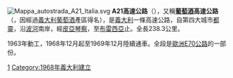 [[File:Mappa_autostrada_A21_Italia.svg|right]]
'''A21高速公路'''（{{lang-it|Autostrada A21}}），又稱'''[[葡萄酒|葡萄酒]]高速公路'''（{{lang|it|Autostrada dei Vini}}，因經過[[義大利葡萄酒|義大利葡萄酒]]產區得名），是[[義大利|義大利]]一條高速公路，自第四大城市[[都靈|都靈]]，沿[[波河|波河]]南岸，經[[皮亞琴察|皮亞琴察]]，至[[布雷西亞|布雷西亞]]止。全長238.3公里。

1963年動工，1968年12月起至1969年12月陸續通車。全段是[[歐洲E70公路|歐洲E70公路]]的一部份。

[[Category:義大利高速公路|1]]
[[Category:1968年義大利建立|Category:1968年義大利建立]]

{{意大利高速公路}}